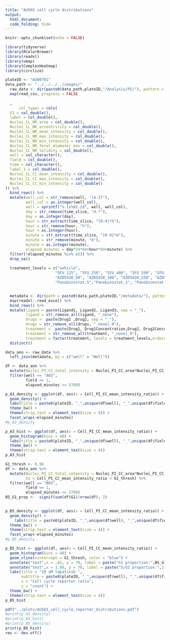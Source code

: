 ```yaml
---
title: "AU565 cell cycle distributions"
output: 
  html_document:
  code_folding: hide
---
```


```r

knitr::opts_chunk$set(echo = FALSE)

library(tidyverse)
library(RColorBrewer)
library(readxl)
library(umap)
library(ComplexHeatmap)
library(circlize)

```


```r
plateID <- "AU00701"
data_path <- "../../../../images/"
  raw_data <- dir(paste0(data_path,plateID,"/Analysis/PI/"), pattern = paste0(plateID,"_[A-D][0-9]_"), full.names = TRUE)[c(1,7)] %>%
  map(read_csv, progress = FALSE
  
  ,
      col_types = cols(
  X1 = col_double(),
  label = col_double(),
  Nuclei_CL_NR_area = col_double(),
  Nuclei_CL_NR_eccentricity = col_double(),
  Nuclei_CL_NR_mean_intensity = col_double(),
  Nuclei_CL_NR_max_intensity = col_double(),
  Nuclei_CL_NR_min_intensity = col_double(),
  Nuclei_CL_NR_feret_diameter_max = col_double(),
  Nuclei_CL_NR_solidity = col_double(),
  well = col_character(),
  field = col_double(),
  time = col_character(),
  label_1 = col_double(),
  Nuclei_CL_CC_mean_intensity = col_double(),
  Nuclei_CL_CC_max_intensity = col_double(),
  Nuclei_CL_CC_min_intensity = col_double()
)) %>%
  bind_rows() %>%
  mutate(well_col = str_remove(well, "[A-Z]"),
         well_col = as.integer(well_col),
         well = sprintf("%.1s%02.2d", well, well_col),
         day = str_remove(time_slice, "d.*"),
         day = as.integer(day),
         hour = str_extract(time_slice, "[0-9]*h"),
         hour = str_remove(hour, "h"),
         hour = as.integer(hour),
         minute = str_extract(time_slice, "[0-9]*m"),
         minute = str_remove(minute, "m"),
         minute = as.integer(minute),
         elapsed_minutes = day*24*60+hour*60+minute) %>%
  filter(!elapsed_minutes %in% c()) %>%
  drop_na()
  
  treatment_levels = c("vehicle", 
                      "5FU_125", "5FU_250", "5FU_400", "5FU_550", "5FU_750", "5FU_1000", "5FU_2500",
                      "AZD5438_50", "AZD5438_100", "AZD5438_250", "AZD5438_500", "AZD5438_1000", "AZD5438_2500", "AZD5438_5000",
                      "Panobinostat.5","Panobinostat_1", "Panobinostat_2.5", "Panobinostat_5", "Panobinostat_6.5",  "Panobinostat_10", "Panobinostat_12.5")


  metadata <- dir(path = paste0(data_path,plateID,"/metadata/"), pattern = paste0(plateID,".xlsx"), full.names = TRUE)  %>%
  map(readxl::read_excel) %>%
  bind_rows() %>%
  mutate(ligand = paste(Ligand1, Ligand2, Ligand3, sep = "_"),
         ligand = str_remove_all(ligand, "_none"),
         drugs =  paste(Drug1 ,Drug2, sep = "_"),
         drugs = str_remove_all(drugs, "_none|_0"),
         treatment =  paste(Drug1, Drug1Concentration,Drug2, Drug2Concentration, sep = "_"),
         treatment = str_remove_all(treatment, "_none|_0"),
         treatment = factor(treatment, levels = treatment_levels,ordered = TRUE)) %>%
  distinct()

data_ann <- raw_data %>%
  left_join(metadata, by = c("well" = "Well")) 


```

```r

df <- data_ann %>%
  mutate(Nuclei_PI_CC_total_intensity = Nuclei_PI_CC_area*Nuclei_PI_CC_mean_intensity) %>%
  filter(well == "A03",
         field == 1,
         elapsed_minutes >= 5700) 

p_A3_density <- ggplot(df, aes(x = Cell_PI_CC_mean_intensity_ratio)) +
  geom_density() +
  labs(title = paste0(plateID, "_",unique(df$well), "_",unique(df$field))) +
  theme_bw() +
  theme(strip.text = element_text(size = 4)) +
  facet_wrap(~elapsed_minutes)
#p_A3_density

p_A3_hist <- ggplot(df, aes(x = Cell_PI_CC_mean_intensity_ratio)) +
  geom_histogram(bins = 40) +
  labs(title = paste0(plateID, "_",unique(df$well), "_",unique(df$field))) +
  theme_bw() +
  theme(strip.text = element_text(size = 4)) 
p_A3_hist

G1_thresh <- 0.96
df <- data_ann %>%
  mutate(Nuclei_PI_CC_total_intensity = Nuclei_PI_CC_area*Nuclei_PI_CC_mean_intensity,
         G1 = Cell_PI_CC_mean_intensity_ratio < G1_thresh) %>%
  filter(well == "B05",
         field == 1,
         elapsed_minutes >= 5700) 
B5_G1_prop <-  signif(sum(df$G1)/nrow(df), 2)
 

p_B5_density <- ggplot(df, aes(x = Cell_PI_CC_mean_intensity_ratio)) +
  geom_density() +
    labs(title = paste0(plateID, "_",unique(df$well), "_",unique(df$field))) +
  theme_bw() +
  theme(strip.text = element_text(size = 4)) +
  facet_wrap(~elapsed_minutes)
#p_B5_density

p_B5_hist <- ggplot(df, aes(x = Cell_PI_CC_mean_intensity_ratio)) +
  geom_histogram(bins = 40) +
  geom_vline(xintercept = G1_thresh, color = "blue") +
  annotate("text",x = .85, y = 70, label = paste("G1 proportion:",B5_G1_prop), size = 4, color = "blue") +
  annotate("text",x = 1.08, y = 70, label = paste("S/G2 proportion:",1-B5_G1_prop), size = 4, color = "blue") +
  labs(title = "10 uM lapatinib ",
       subtitle = paste0(plateID, "_",unique(df$well), "_",unique(df$field)),
       x = "Cell cycle reporter ratio",
       y = "count") +
  theme_bw() +
  theme(strip.text = element_text(size = 4)) 
p_B5_hist

pdf("../plots/AU565_cell_cycle_reporter_distributions.pdf")
#print(p_A3_density)
#print(p_A3_hist)
#print(p_B5_density)
print(p_B5_hist)
res <- dev.off()

```
